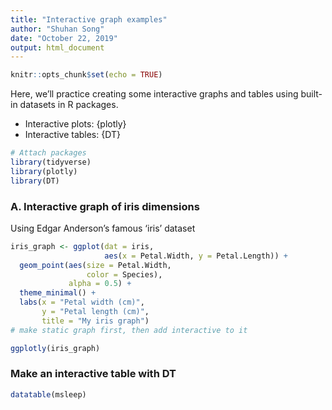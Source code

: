 ```yaml
---
title: "Interactive graph examples"
author: "Shuhan Song"
date: "October 22, 2019"
output: html_document
---
```


```r
knitr::opts_chunk$set(echo = TRUE)
```

Here, we'll practice creating some interactive graphs and tables using built-in datasets in R packages.

- Interactive plots: {plotly}
- Interactive tables: {DT}

```r
# Attach packages
library(tidyverse)
library(plotly)
library(DT)
```


### A. Interactive graph of iris dimensions

Using Edgar Anderson's famous 'iris' dataset

```r

iris_graph <- ggplot(dat = iris, 
                     aes(x = Petal.Width, y = Petal.Length)) +
  geom_point(aes(size = Petal.Width, 
                 color = Species),
             alpha = 0.5) +
  theme_minimal() +
  labs(x = "Petal width (cm)",
       y = "Petal length (cm)",
       title = "My iris graph")
# make static graph first, then add interactive to it

ggplotly(iris_graph)


```


### Make an interactive table with DT

```r
datatable(msleep)

```













